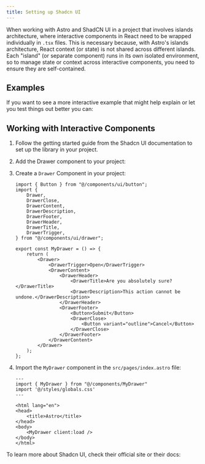 ```yaml
---
title: Setting up Shadcn UI
---
```



When working with Astro and ShadCN UI in a project that involves islands architecture, where interactive components in React need to be wrapped individually in `.tsx` files. This is necessary because, with Astro's islands architecture, React context (or state) is not shared across different islands. Each "island" (or separate component) runs in its own isolated environment, so to manage state or context across interactive components, you need to ensure they are self-contained.


## Examples

If you want to see a more interactive example that might help explain or let you test things out better you can: 

<ExampleLinks 
  stackblitzLink="https://stackblitz.com/~/github.com/hkbertoson/astro-shadcn-ui"
  githubLink="https://github.com/hkbertoson/astro-shadcn-ui"
/>

## Working with Interactive Components

<Steps>

1. Follow the getting started guide from the Shadcn UI documentation to set up the library in your project.

    <LinkCard
        title="Shadcn UI Documentation"
        href="https://ui.shadcn.com/docs/installation/astro"
    />

2. Add the Drawer component to your project:

    <AllPackageManagers pkg="npx shadcn@latest add drawer"/>


3. Create a `Drawer` Component in your project:

    ```tsx title="src/components/MyDrawer.tsx"
    import { Button } from "@/components/ui/button";
    import {
        Drawer,
        DrawerClose,
        DrawerContent,
        DrawerDescription,
        DrawerFooter,
        DrawerHeader,
        DrawerTitle,
        DrawerTrigger,
    } from "@/components/ui/drawer";

    export const MyDrawer = () => {
        return (
            <Drawer>
                <DrawerTrigger>Open</DrawerTrigger>
                <DrawerContent>
                    <DrawerHeader>
                        <DrawerTitle>Are you absolutely sure?</DrawerTitle>
                        <DrawerDescription>This action cannot be undone.</DrawerDescription>
                    </DrawerHeader>
                    <DrawerFooter>
                        <Button>Submit</Button>
                        <DrawerClose>
                            <Button variant="outline">Cancel</Button>
                        </DrawerClose>
                    </DrawerFooter>
                </DrawerContent>
            </Drawer>
        );
    };
    ```
3. Import the `MyDrawer` component in the `src/pages/index.astro` file:

    ```astro title="src/pages/index.astro" {2,10}
    ---
    import { MyDrawer } from "@/components/MyDrawer"
    import '@/styles/globals.css'
    ---

    <html lang="en">
    <head>
        <title>Astro</title>
    </head>
    <body>
        <MyDrawer client:load />
    </body>
    </html>
    ```
</Steps>

To learn more about Shadcn UI, check their official site or their docs:
<LinkCard
    title="Shadcn UI Documentation"
    href="https://ui.shadcn.com/docs"
/>
